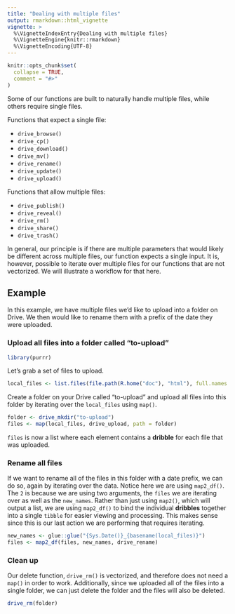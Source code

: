 ```yaml
---
title: "Dealing with multiple files"
output: rmarkdown::html_vignette
vignette: >
  %\VignetteIndexEntry{Dealing with multiple files}
  %\VignetteEngine{knitr::rmarkdown}
  %\VignetteEncoding{UTF-8}
---
```


```r
knitr::opts_chunk$set(
  collapse = TRUE,
  comment = "#>"
)
```

Some of our functions are built to naturally handle multiple files, while others require single files.

Functions that expect a single file:

* `drive_browse()`  
* `drive_cp()`  
* `drive_download()`  
* `drive_mv()`  
* `drive_rename()`  
* `drive_update()`
* `drive_upload()`

Functions that allow multiple files: 

* `drive_publish()`  
* `drive_reveal()`  
* `drive_rm()`  
* `drive_share()`  
* `drive_trash()`  

In general, our principle is if there are multiple parameters that would likely be different across multiple files, our function expects a single input. It is, however, possible to iterate over multiple files for our functions that are not vectorized. We will illustrate a workflow for that here.

## Example

In this example, we have multiple files we'd like to upload into a folder on Drive. We then would like to rename them with a prefix of the date they were uploaded.

### Upload all files into a folder called "to-upload"

```r
library(purrr)
```

Let's grab a set of files to upload.

```r
local_files <- list.files(file.path(R.home("doc"), "html"), full.names = TRUE)
```

Create a folder on your Drive called "to-upload" and upload all files into this folder by iterating over the `local_files` using `map()`.

```r
folder <- drive_mkdir("to-upload")
files <- map(local_files, drive_upload, path = folder)
```

`files` is now a list where each element contains a **dribble** for each file that was uploaded.

### Rename all files

If we want to rename all of the files in this folder with a date prefix, we can do so, again by iterating over the data. Notice here we are using `map2_df()`. The `2` is because we are using two arguments, the `files` we are iterating over as well as the `new_names`. Rather than just using `map2()`, which will output a list, we are using `map2_df()` to bind the individual **dribbles** together into a single `tibble` for easier viewing and processing. This makes sense since this is our last action we are performing that requires iterating.

```r
new_names <- glue::glue("{Sys.Date()}_{basename(local_files)}")
files <- map2_df(files, new_names, drive_rename)
```

### Clean up

Our delete function, `drive_rm()` is vectorized, and therefore does not need a `map()` in order to work. Additionally, since we uploaded all of the files into a single folder, we can just delete the folder and the files will also be deleted.

```r
drive_rm(folder)
```
